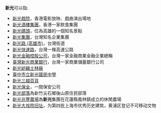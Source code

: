 '''新光'''可以指:
* [[新光戲院|新光戲院]]，香港電影放映、戲曲演出場地
* [[新光酒樓集團|新光酒樓集團]]，香港一家飲食集團
* [[新光碼頭|新光碼頭]]，位為高雄的一個知名景點
* [[新光集團|新光集團]]，台灣知名企業集團
* [[新光路_(高雄市)|新光路 (高雄市)]]，台灣街道
* [[新光快速路|新光快速路]]，台灣一條高速公路
* [[新光金融控股公司|新光金融控股公司]]，台灣一家金融商業金融企業總稱
* [[臺灣新光商業銀行|臺灣新光商業銀行]]，台灣一家商業儲蓄銀行公司
* [[1988年新光紡織士林廠關廠抗爭事件|新光紡織士林廠]]
* [[臺中市立新光國民中學|臺中市立新光國民中學]]
* [[新光三越百貨|新光三越百貨]]
* [[新光保全|新光保全]]，一間保安公司
* [[新光部落|新光部落]]為新竹尖石鄉後山原住民部落
* [[新光兆豐農場|新光兆豐農場]]為'''新光'''集團在花蓮縣鳳林鎮成立的休閒農場
* [[新光大戏院旧址|新光大戏院旧址]]，为第四批上海市优秀历史建筑，黄浦区登记不可移动文物
{{Disambiguation|Cat=二字亞洲相關消歧義}}